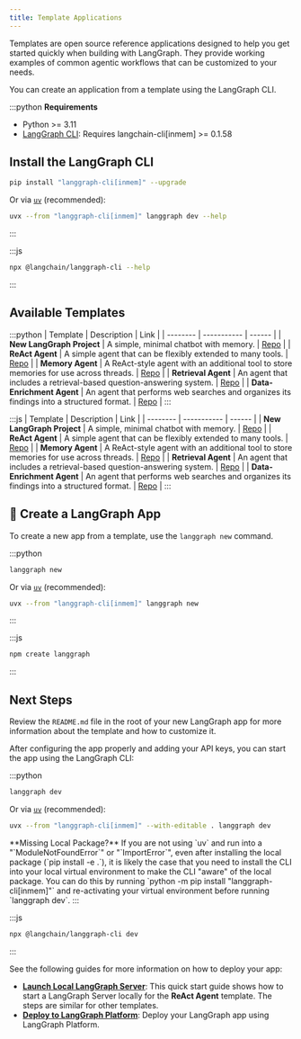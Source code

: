 ```yaml
---
title: Template Applications
---
```


Templates are open source reference applications designed to help you get started quickly when building with LangGraph. They provide working examples of common agentic workflows that can be customized to your needs.

You can create an application from a template using the LangGraph CLI.

:::python
<Info>
  **Requirements**
  * Python >= 3.11
  * [LangGraph CLI](/langgraph-platform/cli): Requires langchain-cli[inmem] >= 0.1.58
</Info>

## Install the LangGraph CLI

```bash
pip install "langgraph-cli[inmem]" --upgrade
```

Or via [`uv`](https://docs.astral.sh/uv/getting-started/installation/) (recommended):

```bash
uvx --from "langgraph-cli[inmem]" langgraph dev --help
```
:::

:::js
```bash
npx @langchain/langgraph-cli --help
```
:::

## Available Templates

:::python
| Template | Description | Link |
| -------- | ----------- | ------ |
| **New LangGraph Project** | A simple, minimal chatbot with memory. | [Repo](https://github.com/langchain-ai/new-langgraph-project) |
| **ReAct Agent** | A simple agent that can be flexibly extended to many tools. | [Repo](https://github.com/langchain-ai/react-agent) |
| **Memory Agent** | A ReAct-style agent with an additional tool to store memories for use across threads. | [Repo](https://github.com/langchain-ai/memory-agent) |
| **Retrieval Agent** | An agent that includes a retrieval-based question-answering system. | [Repo](https://github.com/langchain-ai/retrieval-agent-template) |
| **Data-Enrichment Agent** | An agent that performs web searches and organizes its findings into a structured format. | [Repo](https://github.com/langchain-ai/data-enrichment) |
:::

:::js
| Template | Description | Link |
| -------- | ----------- | ------ |
| **New LangGraph Project** | A simple, minimal chatbot with memory. | [Repo](https://github.com/langchain-ai/new-langgraphjs-project) |
| **ReAct Agent** | A simple agent that can be flexibly extended to many tools. | [Repo](https://github.com/langchain-ai/react-agent-js) |
| **Memory Agent** | A ReAct-style agent with an additional tool to store memories for use across threads. | [Repo](https://github.com/langchain-ai/memory-agent-js) |
| **Retrieval Agent** | An agent that includes a retrieval-based question-answering system. | [Repo](https://github.com/langchain-ai/retrieval-agent-template-js) |
| **Data-Enrichment Agent** | An agent that performs web searches and organizes its findings into a structured format. | [Repo](https://github.com/langchain-ai/data-enrichment-js) |
:::

## 🌱 Create a LangGraph App

To create a new app from a template, use the `langgraph new` command.

:::python
```bash
langgraph new
```

Or via [`uv`](https://docs.astral.sh/uv/getting-started/installation/) (recommended):

```bash
uvx --from "langgraph-cli[inmem]" langgraph new
```
:::

:::js
```bash
npm create langgraph
```
:::

## Next Steps

Review the `README.md` file in the root of your new LangGraph app for more information about the template and how to customize it.

After configuring the app properly and adding your API keys, you can start the app using the LangGraph CLI:

:::python
```bash
langgraph dev
```

Or via [`uv`](https://docs.astral.sh/uv/getting-started/installation/) (recommended):

```bash
uvx --from "langgraph-cli[inmem]" --with-editable . langgraph dev
```

<Info>
  **Missing Local Package?**
  If you are not using `uv` and run into a "`ModuleNotFoundError`" or "`ImportError`", even after installing the local package (`pip install -e .`), it is likely the case that you need to install the CLI into your local virtual environment to make the CLI "aware" of the local package. You can do this by running `python -m pip install "langgraph-cli[inmem]"` and re-activating your virtual environment before running `langgraph dev`.
</Info>
:::

:::js
```bash
npx @langchain/langgraph-cli dev
```
:::

See the following guides for more information on how to deploy your app:

* **[Launch Local LangGraph Server](/oss/local-server)**: This quick start guide shows how to start a LangGraph Server locally for the **ReAct Agent** template. The steps are similar for other templates.
* **[Deploy to LangGraph Platform](/langgraph-platform/quick-start-studio)**: Deploy your LangGraph app using LangGraph Platform.

